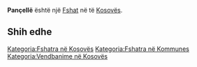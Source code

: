 {{Fshat në Kosovës
 | Emri                = Pançellë
| sqi_N_name = Pançellë
| sqi_N_FULL_NAME_RO = Pançellë
| sqi_N_FULL_NAME_ND_RO = Pancelle
| sqi_N_SORT_NAME_RG = PANCELLE
| sqi_N_FULL_NAME_RG = Pançellë
| sqi_N_FULL_NAME_ND_RG = Pancelle
| sqi_V_name = Pançela
| sqi_V_FULL_NAME_RO = Pançela Pançelë Panqela Panqelë
| sqi_V_FULL_NAME_ND_RO = Pancela Pancele Panqela Panqele
| sqi_V_SORT_NAME_RG = PANCELA PANCELE PANQELA PANQELE
| sqi_V_FULL_NAME_RG = Pançela Pançelë Panqela Panqelë
| sqi_V_FULL_NAME_ND_RG = Pancela Pancele Panqela Panqele
| srp_N_name = Pančelo
| srp_N_FULL_NAME_RO = Pančelo
| srp_N_FULL_NAME_ND_RO = Pancelo
| srp_N_SORT_NAME_RG = PANCELO
| srp_N_FULL_NAME_RG = Pančelo
| srp_N_FULL_NAME_ND_RG = Pancelo
| srp_NS_name = Панчело
| srp_NS_FULL_NAME_RO = Панчело
| srp_NS_FULL_NAME_ND_RO = Панчело
| srp_NS_SORT_NAME_RG = ПАНЧЕЛО
| srp_NS_FULL_NAME_RG = Панчело
| srp_NS_FULL_NAME_ND_RG = Панчело

 | Emri (Rasa dhanore) = 
 | Figura              = 
 | Shteti              = Kosovo
 | Komuna              = 
 | Kodi postar         = 
 | Sipërfaqja          = 

 | Popullsia           = 

 | Regj. i popullsisë  = 
 | Dend. e popullsisë  = 
 | Faqja zyrtare       = 
 <!--- Koordinatat ----> 
 | Gjerësia            = 42.501667
 | Gjatësia            = 21.568056
 | Lartësia            = 
}}
'''Pançellë''' është një [[Fshat]] në [[]] të [[Kosovës]].

<!-- == Gjeografia == -->
<!-- == Historia == -->
<!-- == Demografia == -->
== Shih edhe ==
{{Komuna }}
{{Kosovo-Administrata-Cung}}

[[Kategoria:Fshatra në Kosovës]]
[[Kategoria:Fshatra në Kommunes ]]
[[Kategoria:Vendbanime në Kosovës]]